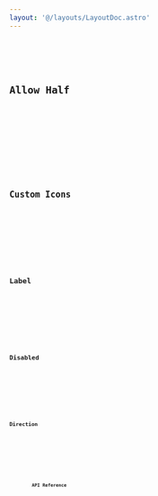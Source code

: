 ```yaml
---
layout: '@/layouts/LayoutDoc.astro'
---
```








<Preview client:load>
	<Fragment slot="preview">
		<Default client:visible />
	</Fragment>
	<Fragment slot="code">
		<Code code={DefaultRaw} lang="tsx" />
	</Fragment>
</Preview>

## Allow Half

<Preview client:load>
	<Fragment slot="preview">
		<Half client:visible />
	</Fragment>
	<Fragment slot="code">
		<Code code={HalfRaw} lang="tsx" />
	</Fragment>
</Preview>

## Custom Icons

<Preview client:load>
	<Fragment slot="preview">
		<CustomIcons client:visible />
	</Fragment>
	<Fragment slot="code">
		<Code code={CustomIconsRaw} lang="tsx" />
	</Fragment>
</Preview>

## Label

<Preview client:load>
	<Fragment slot="preview">
		<Label client:visible />
	</Fragment>
	<Fragment slot="code">
		<Code code={LabelRaw} lang="tsx" />
	</Fragment>
</Preview>

## Disabled

<Preview client:load>
	<Fragment slot="preview">
		<Disabled client:visible />
	</Fragment>
	<Fragment slot="code">
		<Code code={DisabledRaw} lang="tsx" />
	</Fragment>
</Preview>

## Direction

<Preview client:load>
	<Fragment slot="preview">
		<Dir client:visible />
	</Fragment>
	<Fragment slot="code">
		<Code code={DirRaw} lang="tsx" />
	</Fragment>
</Preview>

## API Reference

<ApiTable />
